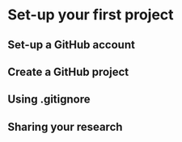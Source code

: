 # Set-up your first project

## Set-up a GitHub account

## Create a GitHub project

## Using .gitignore 

## Sharing your research